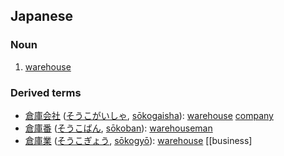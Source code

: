 ==Japanese==
{{ja-kanjitab|倉|庫}}
===Noun===
{{ja-noun|k|hira=そうこ|rom=sōko}}
# [[warehouse]]

===Derived terms===
*[[倉庫会社]] ([[そうこがいしゃ]], [[sōkogaisha]]): [[warehouse]] [[company]]
*[[倉庫番]] ([[そうこばん]], [[sōkoban]]): [[warehouseman]]
*[[倉庫業]] ([[そうこぎょう]], [[sōkogyō]]): [[warehouse]] [[business]